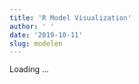 ```yaml
---
title: 'R Model Visualization'
author: ' '
date: '2019-10-11'
slug: modelen
---
```


Loading ...

<script>

window.location.replace("https://www.kaggle.com/rikdifos/r-model-visualization")

</script>